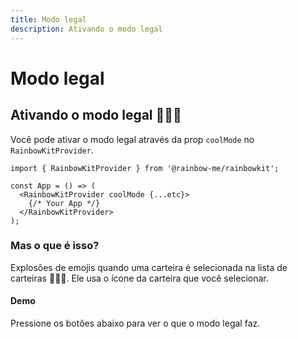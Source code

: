 ```yaml
---
title: Modo legal
description: Ativando o modo legal
---
```


# Modo legal

## Ativando o modo legal 🌈🌈🌈

Você pode ativar o modo legal através da prop `coolMode` no `RainbowKitProvider`.

```tsx
import { RainbowKitProvider } from '@rainbow-me/rainbowkit';

const App = () => (
  <RainbowKitProvider coolMode {...etc}>
    {/* Your App */}
  </RainbowKitProvider>
);
```

### Mas o que é isso?

Explosões de emojis quando uma carteira é selecionada na lista de carteiras 🌈🌈🌈. Ele usa o ícone da carteira que você selecionar.

#### Demo

Pressione os botões abaixo para ver o que o modo legal faz.

<CoolMode />
